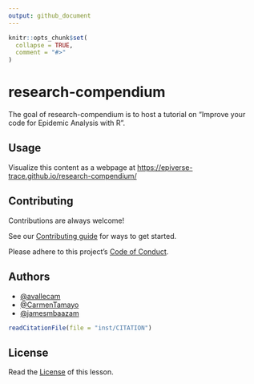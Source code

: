 ```yaml
---
output: github_document
---
```


<!-- README.md is generated from README.Rmd. Please edit that file -->

```r
knitr::opts_chunk$set(
  collapse = TRUE,
  comment = "#>"
)
```

# research-compendium

<!-- badges: start -->
<!-- badges: end -->

The goal of research-compendium is to host a tutorial on "Improve your code for Epidemic Analysis with R".

## Usage

Visualize this content as a webpage at <https://epiverse-trace.github.io/research-compendium/>

## Contributing

Contributions are always welcome!

See our [Contributing guide](CONTRIBUTING.md) for ways to get started.

Please adhere to this project's [Code of Conduct](CODE_OF_CONDUCT.md).

<!-- ## Support -->

<!-- Please see our [Getting help guide](/.github/SUPPORT.md) for support. -->

## Authors

- [@avallecam](https://github.com/avallecam/)
- [@CarmenTamayo](https://github.com/CarmenTamayo)
- [@jamesmbaazam](https://github.com/jamesmbaazam/)

```r
readCitationFile(file = "inst/CITATION")
```


## License

Read the [License](LICENSE.md) of this lesson.


